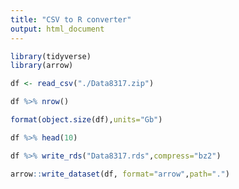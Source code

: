 ```yaml
---
title: "CSV to R converter"
output: html_document
---
```



```r
library(tidyverse)
library(arrow)
```

```r
df <- read_csv("./Data8317.zip")
```

```r
df %>% nrow()
```

```r
format(object.size(df),units="Gb")
```

```r
df %>% head(10)
```

```r
df %>% write_rds("Data8317.rds",compress="bz2")
```


```r
arrow::write_dataset(df, format="arrow",path=".")
```

